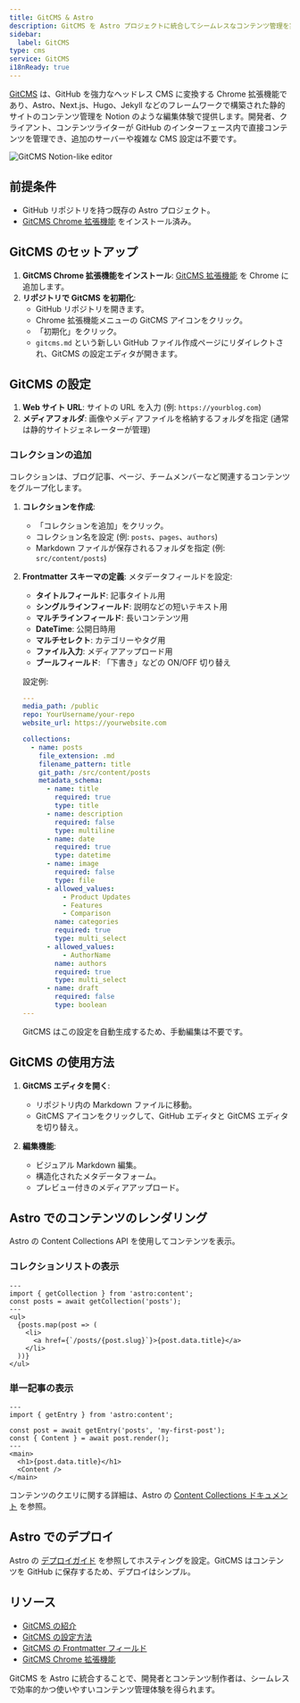 ```yaml
---
title: GitCMS & Astro
description: GitCMS を Astro プロジェクトに統合してシームレスなコンテンツ管理を実現
sidebar:
  label: GitCMS
type: cms
service: GitCMS
i18nReady: true
---
```


[GitCMS](https://gitcms.blog) は、GitHub を強力なヘッドレス CMS に変換する Chrome 拡張機能であり、Astro、Next.js、Hugo、Jekyll などのフレームワークで構築された静的サイトのコンテンツ管理を Notion のような編集体験で提供します。開発者、クライアント、コンテンツライターが GitHub のインターフェース内で直接コンテンツを管理でき、追加のサーバーや複雑な CMS 設定は不要です。

![GitCMS Notion-like editor](https://gitcms.blog/images/gitcms-editor-for-astro.webp)

## 前提条件
- GitHub リポジトリを持つ既存の Astro プロジェクト。
- [GitCMS Chrome 拡張機能](https://gitcms.blog) をインストール済み。

## GitCMS のセットアップ
1. **GitCMS Chrome 拡張機能をインストール**: [GitCMS 拡張機能](https://gitcms.blog) を Chrome に追加します。
2. **リポジトリで GitCMS を初期化**:
   - GitHub リポジトリを開きます。
   - Chrome 拡張機能メニューの GitCMS アイコンをクリック。
   - 「初期化」をクリック。
   - `gitcms.md` という新しい GitHub ファイル作成ページにリダイレクトされ、GitCMS の設定エディタが開きます。

## GitCMS の設定
1. **Web サイト URL**: サイトの URL を入力 (例: `https://yourblog.com`)
2. **メディアフォルダ**: 画像やメディアファイルを格納するフォルダを指定 (通常は静的サイトジェネレーターが管理)

### コレクションの追加
コレクションは、ブログ記事、ページ、チームメンバーなど関連するコンテンツをグループ化します。

1. **コレクションを作成**:
   - 「コレクションを追加」をクリック。
   - コレクション名を設定 (例: `posts`、`pages`、`authors`)
   - Markdown ファイルが保存されるフォルダを指定 (例: `src/content/posts`)

2. **Frontmatter スキーマの定義**:
   メタデータフィールドを設定:
   - **タイトルフィールド**: 記事タイトル用
   - **シングルラインフィールド**: 説明などの短いテキスト用
   - **マルチラインフィールド**: 長いコンテンツ用
   - **DateTime**: 公開日時用
   - **マルチセレクト**: カテゴリーやタグ用
   - **ファイル入力**: メディアアップロード用
   - **ブールフィールド**: 「下書き」などの ON/OFF 切り替え

   設定例:
   ```yaml
   ---
   media_path: /public
   repo: YourUsername/your-repo
   website_url: https://yourwebsite.com
   
   collections:
     - name: posts
       file_extension: .md
       filename_pattern: title
       git_path: /src/content/posts
       metadata_schema:
         - name: title
           required: true
           type: title
         - name: description
           required: false
           type: multiline
         - name: date
           required: true
           type: datetime
         - name: image
           required: false
           type: file
         - allowed_values:
             - Product Updates
             - Features
             - Comparison
           name: categories
           required: true
           type: multi_select
         - allowed_values:
             - AuthorName
           name: authors
           required: true
           type: multi_select
         - name: draft
           required: false
           type: boolean
   ---
   ```
   GitCMS はこの設定を自動生成するため、手動編集は不要です。

## GitCMS の使用方法
1. **GitCMS エディタを開く**:
   - リポジトリ内の Markdown ファイルに移動。
   - GitCMS アイコンをクリックして、GitHub エディタと GitCMS エディタを切り替え。

2. **編集機能**:
   - ビジュアル Markdown 編集。
   - 構造化されたメタデータフォーム。
   - プレビュー付きのメディアアップロード。

## Astro でのコンテンツのレンダリング
Astro の Content Collections API を使用してコンテンツを表示。

### コレクションリストの表示
```tsx
---
import { getCollection } from 'astro:content';
const posts = await getCollection('posts');
---
<ul>
  {posts.map(post => (
    <li>
      <a href={`/posts/{post.slug}`}>{post.data.title}</a>
    </li>
  ))}
</ul>
```

### 単一記事の表示
```tsx
---
import { getEntry } from 'astro:content';

const post = await getEntry('posts', 'my-first-post');
const { Content } = await post.render();
---
<main>
  <h1>{post.data.title}</h1>
  <Content />
</main>
```
コンテンツのクエリに関する詳細は、Astro の [Content Collections ドキュメント](https://docs.astro.build/en/guides/content-collections/) を参照。

## Astro でのデプロイ
Astro の [デプロイガイド](https://docs.astro.build/en/guides/deploy/) を参照してホスティングを設定。GitCMS はコンテンツを GitHub に保存するため、デプロイはシンプル。

## リソース
- [GitCMS の紹介](https://gitcms.blog/posts/introducing-gitcms/)
- [GitCMS の設定方法](https://gitcms.blog/posts/how-to-configure-gitcms/)
- [GitCMS の Frontmatter フィールド](https://gitcms.blog/posts/frontmatter-editor/)
- [GitCMS Chrome 拡張機能](https://gitcms.blog)

GitCMS を Astro に統合することで、開発者とコンテンツ制作者は、シームレスで効率的かつ使いやすいコンテンツ管理体験を得られます。